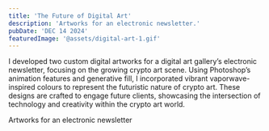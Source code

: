 ```yaml
---
title: 'The Future of Digital Art'
description: 'Artworks for an electronic newsletter.'
pubDate: 'DEC 14 2024'
featuredImage: '@assets/digital-art-1.gif'
---
```


I developed two custom digital artworks for a digital art gallery’s electronic newsletter, focusing on the growing crypto art scene. Using Photoshop’s animation features and generative fill, I incorporated vibrant vaporwave-inspired colours to represent the futuristic nature of crypto art. These designs are crafted to engage future clients, showcasing the intersection of technology and creativity within the crypto art world.



<ProjectImage path={image1} alt="Digital Art"/>
<ProjectImage path={image2} alt="Digital Art"/>

Artworks for an electronic newsletter
